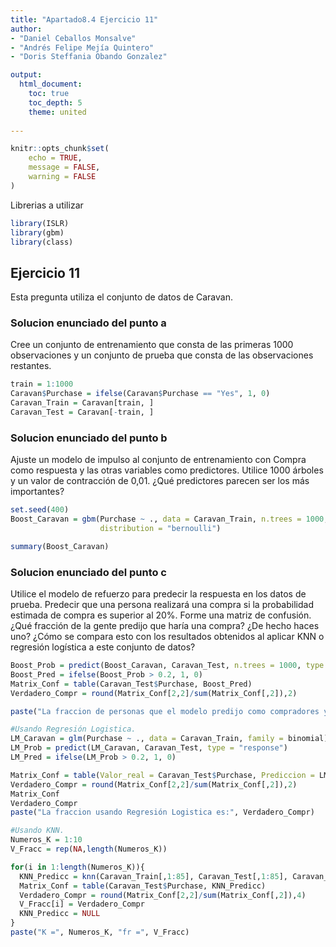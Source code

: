 ```yaml
---
title: "Apartado8.4 Ejercicio 11"
author: 
- "Daniel Ceballos Monsalve"
- "Andrés Felipe Mejía Quintero"
- "Doris Steffania Obando Gonzalez"

output:
  html_document:
    toc: true
    toc_depth: 5
    theme: united
    
---
```


```r
knitr::opts_chunk$set(
	echo = TRUE,
	message = FALSE,
	warning = FALSE
)
```

Librerias a utilizar 
```r
library(ISLR)
library(gbm)
library(class)
```

## Ejercicio 11
Esta pregunta utiliza el conjunto de datos de Caravan.

### Solucion enunciado del punto a
Cree un conjunto de entrenamiento que consta de las primeras 1000 observaciones y un conjunto de prueba que consta de las observaciones restantes.

```r
train = 1:1000
Caravan$Purchase = ifelse(Caravan$Purchase == "Yes", 1, 0)
Caravan_Train = Caravan[train, ]
Caravan_Test = Caravan[-train, ]

```

### Solucion enunciado del punto b
Ajuste un modelo de impulso al conjunto de entrenamiento con Compra como respuesta y las otras variables como predictores. Utilice 1000 árboles y un valor de contracción de 0,01. ¿Qué predictores parecen ser los más importantes?

```r
set.seed(400)
Boost_Caravan = gbm(Purchase ~ ., data = Caravan_Train, n.trees = 1000, shrinkage = 0.01, 
                    distribution = "bernoulli")

summary(Boost_Caravan)

```

### Solucion enunciado del punto c
Utilice el modelo de refuerzo para predecir la respuesta en los datos de prueba. Predecir que una persona realizará una compra si la probabilidad estimada de compra es superior al 20%. Forme una matriz de confusión. ¿Qué fracción de la gente predijo que haría una compra? ¿De hecho haces uno? ¿Cómo se compara esto con los resultados obtenidos al aplicar KNN o regresión logística a este conjunto de datos?

```r
Boost_Prob = predict(Boost_Caravan, Caravan_Test, n.trees = 1000, type = "response")
Boost_Pred = ifelse(Boost_Prob > 0.2, 1, 0)
Matrix_Conf = table(Caravan_Test$Purchase, Boost_Pred)
Verdadero_Compr = round(Matrix_Conf[2,2]/sum(Matrix_Conf[,2]),2)

paste("La fraccion de personas que el modelo predijo como compradores y que efectuaron una compra es de:", Verdadero_Compr)

#Usando Regresión Logistica.
LM_Caravan = glm(Purchase ~ ., data = Caravan_Train, family = binomial)
LM_Prob = predict(LM_Caravan, Caravan_Test, type = "response")
LM_Pred = ifelse(LM_Prob > 0.2, 1, 0)

Matrix_Conf = table(Valor_real = Caravan_Test$Purchase, Prediccion = LM_Pred)
Verdadero_Compr = round(Matrix_Conf[2,2]/sum(Matrix_Conf[,2]),2)
Matrix_Conf
Verdadero_Compr
paste("La fraccion usando Regresión Logistica es:", Verdadero_Compr)

#Usando KNN.
Numeros_K = 1:10
V_Fracc = rep(NA,length(Numeros_K))

for(i in 1:length(Numeros_K)){
  KNN_Predicc = knn(Caravan_Train[,1:85], Caravan_Test[,1:85], Caravan_Train$Purchase, k = i, prob = TRUE )
  Matrix_Conf = table(Caravan_Test$Purchase, KNN_Predicc)
  Verdadero_Compr = round(Matrix_Conf[2,2]/sum(Matrix_Conf[,2]),4)
  V_Fracc[i] = Verdadero_Compr
  KNN_Predicc = NULL
}
paste("K =", Numeros_K, "fr =", V_Fracc)

```

